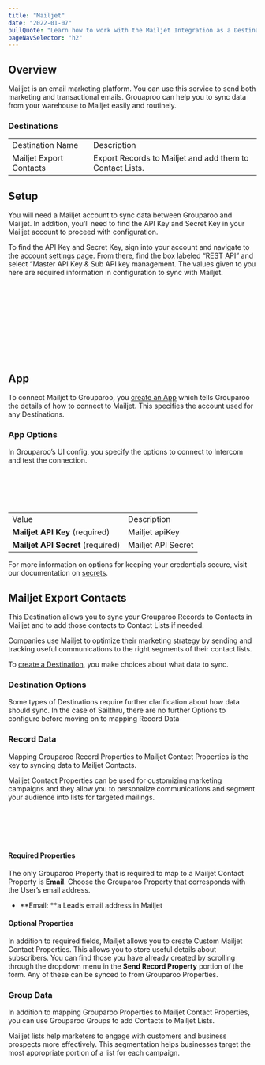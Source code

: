 ```yaml
---
title: "Mailjet"
date: "2022-01-07"
pullQuote: "Learn how to work with the Mailjet Integration as a Destination."
pageNavSelector: "h2"
---
```


<PluginDocsLinks plugin="Mailjet" />

## Overview

Mailjet is an email marketing platform. You can use this service to send both marketing and transactional emails. Grouaproo can help you to sync data from your warehouse to Mailjet easily and routinely.

### Destinations

<table className="docTable">
  <tablebody>
    <tr>
      <td>Destination Name</td>
      <td>Description</td>
    </tr>
    <tr>
      <a href="#mailjet-export-contacts">
        <td>Mailjet Export Contacts</td>
      </a>
      <td>Export Records to Mailjet and add them to Contact Lists.</td>
    </tr>
  </tablebody>
</table>

## Setup

You will need a Mailjet account to sync data between Grouparoo and Mailjet. In addition, you’ll need to find the API Key and Secret Key in your Mailjet account to proceed with configuration.

To find the API Key and Secret Key, sign into your account and navigate to the [account settings page](https://app.mailjet.com/account). From there, find the box labeled “REST API” and select “Master API Key & Sub API key management. The values given to you here are required information in configuration to sync with Mailjet.

<ImageInBrowserFrame
  src="/images/docs/integrations/mailjet/setup/setup-1.png"
  alt="Managing API keys"
  width={500}
  height={359}
/>
<br></br>
<br></br>

<ImageInBrowserFrame
  src="/images/docs/integrations/mailjet/setup/setup-2.png"
  alt="finding API key"
  width={733}
  height={267}
/>
<br></br>
<br></br>

## App

To connect Mailjet to Grouparoo, you [create an App](https://www.grouparoo.com/docs/config/apps) which tells Grouparoo the details of how to connect to Mailjet. This specifies the account used for any Destinations.

### App Options

In Grouparoo’s UI config, you specify the options to connect to Intercom and test the connection.

<ImageInBrowserFrame
  src="/images/docs/integrations/mailjet/app/options.png"
  alt="Mailjet App Options"
  width={733}
  height={234}
/>
<br></br>
<br></br>

<table className="docTable">
  <tablebody>
    <tr>
      <td>Value</td>
      <td>Description</td>
    </tr>
    <tr>
      <td>
        <strong>Mailjet API Key</strong> (required)
      </td>
      <td>Mailjet apiKey</td>
    </tr>
    <tr>
      <td>
        <strong>Mailjet API Secret</strong> (required)
      </td>
      <td>Mailjet API Secret</td>
    </tr>
  </tablebody>
</table>

For more information on options for keeping your credentials secure, visit our documentation on [secrets](/docs/deployment/secrets).

## Mailjet Export Contacts

This Destination allows you to sync your Grouparoo Records to Contacts in Mailjet and to add those contacts to Contact Lists if needed.

Companies use Mailjet to optimize their marketing strategy by sending and tracking useful communications to the right segments of their contact lists.

To [create a Destination](/docs/config/destinations), you make choices about what data to sync.

<DestinationSyncModes appName="Mailjet" recordsName="Contacts" />

### Destination Options

Some types of Destinations require further clarification about how data should sync. In the case of Sailthru, there are no further Options to configure before moving on to mapping Record Data

### Record Data

Mapping Grouparoo Record Properties to Mailjet Contact Properties is the key to syncing data to Mailjet Contacts.

Mailjet Contact Properties can be used for customizing marketing campaigns and they allow you to personalize communications and segment your audience into lists for targeted mailings.

<ImageInBrowserFrame
  src="/images/docs/integrations/mailjet/export-contacts/record-data.png"
  alt="Mailjet Record Data"
  width={733}
  height={429}
/>
<br></br>
<br></br>

#### Required Properties

The only Grouparoo Property that is required to map to a Mailjet Contact Property is **Email**. Choose the Grouparoo Property that corresponds with the User’s email address.

- **Email: **a Lead’s email address in Mailjet

#### Optional Properties

In addition to required fields, Mailjet allows you to create Custom Mailjet Contact Properties. This allows you to store useful details about subscribers. You can find those you have already created by scrolling through the dropdown menu in the **Send Record Property** portion of the form. Any of these can be synced to from Grouparoo Properties.

### Group Data

In addition to mapping Grouparoo Properties to Mailjet Contact Properties, you can use Grouparoo Groups to add Contacts to Mailjet Lists.

Mailjet lists help marketers to engage with customers and business prospects more effectively. This segmentation helps businesses target the most appropriate portion of a list for each campaign.

<ImageInBrowserFrame
  src="/images/docs/integrations/mailjet/export-contacts/group-data.png"
  alt="Mailjet Group Data"
  width={733}
  height={211}
/>
<br></br>
<br></br>

<PluginDocsIntegrationNotes plugin="Mailjet" />

